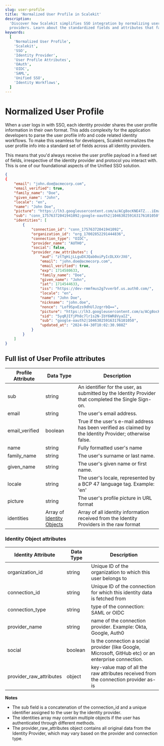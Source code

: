 ```yaml
---
slug: user-profile
title: 'Normalized User Profile in Scalekit'
description:
  'Discover how Scalekit simplifies SSO integration by normalizing user profile information across various identity
  providers. Learn about the standardized fields and attributes that facilitate seamless identity workflows.'
keywords:
  [
    'Normalized User Profile',
    'Scalekit',
    'SSO',
    'Identity Provider',
    'User Profile Attributes',
    'OAuth',
    'OIDC',
    'SAML',
    'Unified SSO',
    'Identity Workflows',
  ]
---
```


# Normalized User Profile

When a user logs in with SSO, each identity provider shares the user profile information in their own format. This adds
complexity for the application developers to parse the user profile info and code related identity workflows. To make
this seamless for developers, Scalekit normalizes the user profile info into a standard set of fields across all
identity providers.

This means that you'd always receive the user profile payload in a fixed set of fields, irrespective of the identity
provider and protocol you interact with. This is one of our foundational aspects of the Unified SSO solution.

<CodeWithHeader title="Sample Normalized User Profile">

```json wordWrap=true
{
{
    "email": "john.doe@acmecorp.com",
    "email_verified": true,
    "family_name": "Doe",
    "given_name": "John",
    "locale": "en",
    "name": "John Doe",
    "picture": "https://lh3.googleusercontent.com/a/ACg8ocKNE4TZ...iEma17URCEf=s96-c",
    "sub": "conn_17576372041941092;google-oauth2|104630259163176101050",
    "identities": [
        {
            "connection_id": "conn_17576372041941092",
            "organization_id": "org_17002852291444836",
            "connection_type": "OIDC",
            "provider_name": "AUTH0",
            "social": false,
            "provider_raw_attributes": {
                "aud": "ztTgHijLLguDXJQab0oiPyIcDLXXrJX6",
                "email": "john.doe@acmecorp.com",
                "email_verified": true,
                "exp": 1714580633,
                "family_name": "Doe",
                "given_name": "John",
                "iat": 1714544633,
                "iss": "https://dev-rmmfmus2g7vverbf.us.auth0.com/",
                "locale": "en",
                "name": "John Doe",
                "nickname": "john.doe",
                "nonce": "Lof9SpxEzs9dhUlJzgrrbQ==",
                "picture": "https://lh3.googleusercontent.com/a/ACg8ocKNE4T...17URCEf=s96-c",
                "sid": "5yqRJIfjPh8c7lr1s2N-IbY6WR8VyaIZ",
                "sub": "google-oauth2|104630259163176101050",
                "updated_at": "2024-04-30T10:02:30.988Z"
            }
        }
    ]
}

```

</CodeWithHeader>

## Full list of User Profile attributes

| Profile Attribute                                                  | Data Type                                                | Description                                                                                               |
| ------------------------------------------------------------------ | -------------------------------------------------------- | --------------------------------------------------------------------------------------------------------- |
| <SimpleCode className="text--semibold">sub</SimpleCode>            | string                                                   | An identifier for the user, as submitted by the Identity Provider that completed the Single Sign-on.      |
| <SimpleCode className="text--semibold">email</SimpleCode>          | string                                                   | The user's email address.                                                                                 |
| <SimpleCode className="text--semibold">email_verified</SimpleCode> | boolean                                                  | True if the user's e-mail address has been verified as claimed by the Identity Provider; otherwise false. |
| <SimpleCode className="text--semibold">name</SimpleCode>           | string                                                   | Fully formatted user's name                                                                               |
| <SimpleCode className="text--semibold">family_name</SimpleCode>    | string                                                   | The user's surname or last name.                                                                          |
| <SimpleCode className="text--semibold">given_name</SimpleCode>     | string                                                   | The user's given name or first name.                                                                      |
| <SimpleCode className="text--semibold">locale</SimpleCode>         | string                                                   | The user's locale, represented by a BCP 47 language tag. Example: 'en'                                    |
| <SimpleCode className="text--semibold">picture</SimpleCode>        | string                                                   | The user's profile picture in URL format                                                                  |
| <SimpleCode className="text--semibold">identities</SimpleCode>     | Array of [Identity Objects](#identity-object-attributes) | Array of all identity information received from the Identity Providers in the raw format                  |

### Identity Object attributes

| Identity Attribute                                                          | Data Type | Description                                                                                           |
| --------------------------------------------------------------------------- | --------- | ----------------------------------------------------------------------------------------------------- |
| <SimpleCode className="text--semibold">organization_id</SimpleCode>         | string    | Unique ID of the organization to which this user belongs to                                           |
| <SimpleCode className="text--semibold">connection_id</SimpleCode>           | string    | Unique ID of the connection for which this identity data is fetched from                              |
| <SimpleCode className="text--semibold">connection_type</SimpleCode>         | string    | type of the connection: SAML or OIDC                                                                  |
| <SimpleCode className="text--semibold">provider_name</SimpleCode>           | string    | name of the connection provider. Example: Okta, Google, Auth0                                         |
| <SimpleCode className="text--semibold">social</SimpleCode>                  | boolean   | Is the connection a social provider (like Google, Microsoft, GitHub etc) or an enterprise connection. |
| <SimpleCode className="text--semibold">provider_raw_attributes</SimpleCode> | object    | key-value map of all the raw attributes received from the connection provider as-is                   |

**Notes**

- The <SimpleCode className="text--semibold">sub</SimpleCode> field is a concatenation of the
  <SimpleCode className="text--semibold">connection_id</SimpleCode> and a unique identifier assigned to the user by the identity
  provider.
- The identities array may contain multiple objects if the user has authenticated through different methods.
- The <SimpleCode className="text--semibold">provider_raw_attributes</SimpleCode> object contains all original data from
  the Identity Provider, which may vary based on the provider and connection type.
